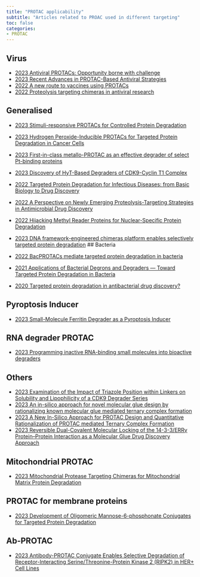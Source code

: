 ```yaml
---
title: "PROTAC applicability"
subtitle: "Articles related to PROAC used in different targeting"
toc: false
categories:
- PROTAC
---
```


## Virus

* [2023 Antiviral PROTACs: Opportunity borne with challenge](https://doi.org/10.1016/j.cellin.2023.100092){target="_blank"}
* [2023 Recent Advances in PROTAC-Based Antiviral Strategies](https://doi.org/10.3390%2Fvaccines11020270){target="_blank"}
* [2022 A new route to vaccines using PROTACs](https://doi.org/10.1038/s41587-022-01406-y){target="_blank"}
* [2022 Proteolysis targeting chimeras in antiviral research](https://doi.org/10.4155/fmc-2022-0005){target="_blank"}


## Generalised
* [2023 Stimuli-responsive PROTACs for Controlled Protein Degradation](https://doi.org/10.1002/anie.202306824){target="_blank"}
* [2023 Hydrogen Peroxide-Inducible PROTACs for Targeted Protein Degradation in Cancer Cells](https://doi.org/10.1002/cbic.202300422){target="_blank"}
* [2023 First-in-class metallo-PROTAC as an effective degrader of select Pt-binding proteins](https://doi.org/10.26434/chemrxiv-2023-r5l4k){target="_blank"}
* [2023 Discovery of HyT-Based Degraders of CDK9-Cyclin T1 Complex](https://doi.org/10.1002/cbdv.202300769){target="_blank"}
* [2022 Targeted Protein Degradation for Infectious Diseases: from Basic Biology to Drug Discovery](https://doi.org/10.1021/acsbiomedchemau.2c00063){target="_blank"}
* [2022 A Perspective on Newly Emerging Proteolysis-Targeting Strategies in Antimicrobial Drug Discovery](https://doi.org/10.3390%2Fantibiotics11121717){target="_blank"}
* [2022 Hijacking Methyl Reader Proteins for Nuclear-Specific Protein Degradation](https://doi.org/10.1021/jacs.2c00874){target="_blank"}
* [2023 DNA framework-engineered chimeras platform enables selectively targeted protein degradation](https://doi.org/10.1038/s41467-023-40244-7){target="_blank"}
## Bacteria

* [2022 BacPROTACs mediate targeted protein degradation in bacteria](https://doi.org/10.1016/j.cell.2022.05.009){target="_blank"}
* [2021 Applications of Bacterial Degrons and Degraders — Toward Targeted Protein Degradation in Bacteria](https://doi.org/10.3389/fmolb.2021.669762){target="_blank"}
* [2020 Targeted protein degradation in antibacterial drug discovery?](https://doi.org/10.1016/j.pbiomolbio.2019.11.005){target="_blank"}

## Pyroptosis Inducer

* [2023 Small-Molecule Ferritin Degrader as a Pyroptosis Inducer](https://doi.org/10.1021/jacs.3c01852){target="_blank"}



## RNA degrader PROTAC
* [2023 Programming inactive RNA-binding small molecules into bioactive degraders](https://doi.org/10.1038/s41586-023-06091-8){target="_blank"}


## Others
* [2023 Examination of the Impact of Triazole Position within Linkers on Solubility and Lipophilicity of a CDK9 Degrader Series](https://doi.org/10.1021/acsmedchemlett.3c00082){target="_blank"}
* [2023 An in-silico approach for novel molecular glue design by rationalizing known molecular glue mediated ternary complex formation ](https://doi.org/10.1101/2022.10.04.510266){target="_blank"}
* [2023 A New In-Silico Approach for PROTAC Design and Quantitative Rationalization of PROTAC mediated Ternary Complex Formation](https://doi.org/10.1101/2022.07.11.499663 ){target="_blank"}
* [2023 Reversible Dual-Covalent Molecular Locking of the 14-3-3/ERRγ Protein–Protein Interaction as a Molecular Glue Drug Discovery Approach](https://doi.org/10.1021/jacs.2c12781){target="_blank"}

## Mitochondrial PROTAC
* [2023 Mitochondrial Protease Targeting Chimeras for Mitochondrial Matrix Protein Degradation](https://doi.org/10.1021/jacs.3c03756){target="_blank"}

## PROTAC for membrane proteins
* [2023 Development of Oligomeric Mannose-6-phosphonate Conjugates for Targeted Protein Degradation](https://doi.org/10.1021/acsmedchemlett.2c00479){target="_blank"}

## Ab-PROTAC
* [2023 Antibody-PROTAC Conjugate Enables Selective Degradation of Receptor-Interacting Serine/Threonine-Protein Kinase 2 (RIPK2) in HER+ Cell Lines](https://doi.org/10.26434/chemrxiv-2023-97zdb){target="_blank"}


